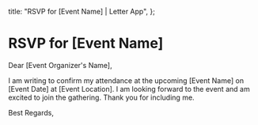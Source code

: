   title: "RSVP for [Event Name] | Letter App",
};

# RSVP for [Event Name]

Dear [Event Organizer's Name],

I am writing to confirm my attendance at the upcoming [Event Name] on [Event Date] at [Event Location]. I am looking forward to the event and am excited to join the gathering. Thank you for including me.

Best Regards,
